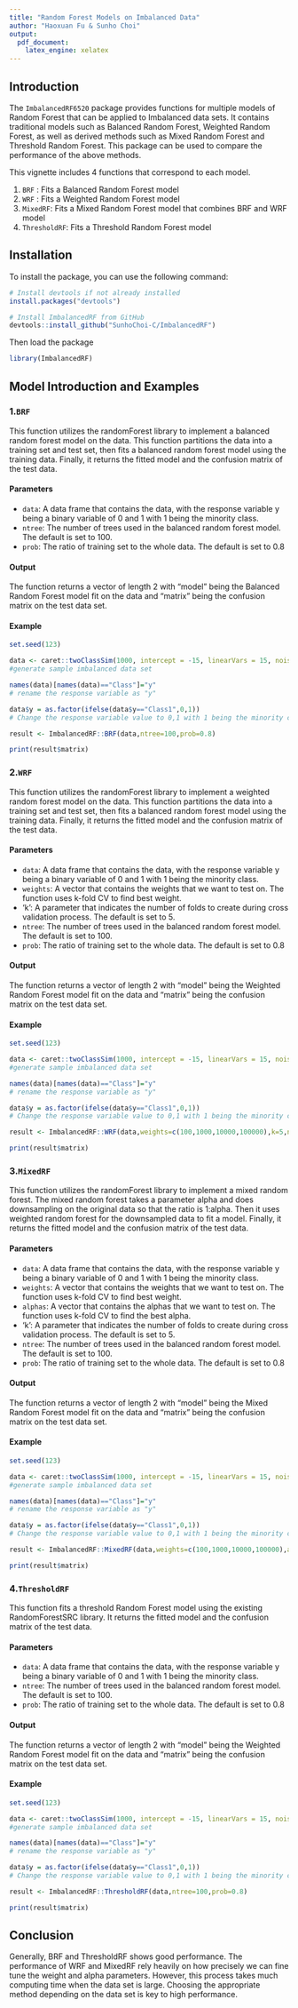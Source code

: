 ```yaml
---
title: "Random Forest Models on Imbalanced Data"
author: "Haoxuan Fu & Sunho Choi"
output: 
  pdf_document:
    latex_engine: xelatex
---
```


## Introduction
 The `ImbalancedRF6520` package provides functions for multiple models of Random Forest that can be applied to Imbalanced data sets. It contains traditional models such as Balanced Random Forest, Weighted Random Forest, as well as derived methods such as Mixed Random Forest and Threshold Random Forest. This package can be used to compare the performance of the above methods.
 
This vignette includes 4 functions that correspond to each model.
 
1. `BRF` : Fits a Balanced Random Forest model
2. `WRF` : Fits a Weighted Random Forest model
3. `MixedRF`: Fits a Mixed Random Forest model that combines BRF and WRF model
4. `ThresholdRF`: Fits a Threshold Random Forest model

 
 
 
 
## Installation

To install the package, you can use the following command:

```r
# Install devtools if not already installed
install.packages("devtools")

# Install ImbalancedRF from GitHub
devtools::install_github("SunhoChoi-C/ImbalancedRF")
```

Then load the package
```r
library(ImbalancedRF)
```


## Model Introduction and Examples

### 1.`BRF`

 This function utilizes the randomForest library to implement a balanced random forest model on the data. This function partitions the data into a training set and test set, then fits a balanced random forest model using the training data. Finally, it returns the fitted model and the confusion matrix of the test data.


#### Parameters

+ `data`: A data frame that contains the data, with the response variable y being a binary variable of 0 and 1 with 1 being the minority class.
+ `ntree`: The number of trees used in the balanced random forest model. The default is set to 100.
+ `prob`: The ratio of training set to the whole data. The default is set to 0.8

#### Output
 The function returns a vector of length 2 with "model" being the Balanced Random Forest model fit on the data and "matrix" being the confusion matrix on the test data set.
 

#### Example
```r
set.seed(123)

data <- caret::twoClassSim(1000, intercept = -15, linearVars = 15, noiseVars = 5) 
#generate sample imbalanced data set

names(data)[names(data)=="Class"]="y" 
# rename the response variable as "y"

data$y = as.factor(ifelse(data$y=="Class1",0,1)) 
# Change the response variable value to 0,1 with 1 being the minority class

result <- ImbalancedRF::BRF(data,ntree=100,prob=0.8)

print(result$matrix)
```



### 2.`WRF`

 This function utilizes the randomForest library to implement a weighted random forest model on the data. This function partitions the data into a training set and test set, then fits a balanced random forest model using the training data. Finally, it returns the fitted model and the confusion matrix of the test data.


#### Parameters

+ `data`: A data frame that contains the data, with the response variable y being a binary variable of 0 and 1 with 1 being the minority class.
+ `weights`: A vector that contains the weights that we want to test on. The function uses k-fold CV to find best weight.
+ 'k': A parameter that indicates the number of folds to create during cross validation process. The default is set to 5.
+ `ntree`: The number of trees used in the balanced random forest model. The default is set to 100.
+ `prob`: The ratio of training set to the whole data. The default is set to 0.8

#### Output
 The function returns a vector of length 2 with "model" being the Weighted Random Forest model fit on the data and "matrix" being the confusion matrix on the test data set.
 

#### Example
```r
set.seed(123)

data <- caret::twoClassSim(1000, intercept = -15, linearVars = 15, noiseVars = 5) 
#generate sample imbalanced data set

names(data)[names(data)=="Class"]="y" 
# rename the response variable as "y"

data$y = as.factor(ifelse(data$y=="Class1",0,1)) 
# Change the response variable value to 0,1 with 1 being the minority class

result <- ImbalancedRF::WRF(data,weights=c(100,1000,10000,100000),k=5,ntree=100,prob=0.8)

print(result$matrix)
```

### 3.`MixedRF`

 This function utilizes the randomForest library to implement a mixed random forest. The mixed random forest takes a parameter alpha and does downsampling on the original data so that the ratio is 1:alpha. Then it uses weighted random forest for the downsampled data to fit a model. Finally, it returns the fitted model and the confusion matrix of the test data.


#### Parameters

+ `data`: A data frame that contains the data, with the response variable y being a binary variable of 0 and 1 with 1 being the minority class.
+ `weights`: A vector that contains the weights that we want to test on. The function uses k-fold CV to find best weight.
+ `alphas`: A vector that contains the alphas that we want to test on. The function uses k-fold CV to find the best alpha.
+ 'k': A parameter that indicates the number of folds to create during cross validation process. The default is set to 5.
+ `ntree`: The number of trees used in the balanced random forest model. The default is set to 100.
+ `prob`: The ratio of training set to the whole data. The default is set to 0.8

#### Output
 The function returns a vector of length 2 with "model" being the Mixed Random Forest model fit on the data and "matrix" being the confusion matrix on the test data set.
 

#### Example
```r
set.seed(123)

data <- caret::twoClassSim(1000, intercept = -15, linearVars = 15, noiseVars = 5) 
#generate sample imbalanced data set

names(data)[names(data)=="Class"]="y" 
# rename the response variable as "y"

data$y = as.factor(ifelse(data$y=="Class1",0,1)) 
# Change the response variable value to 0,1 with 1 being the minority class

result <- ImbalancedRF::MixedRF(data,weights=c(100,1000,10000,100000),alphas=c(2,3,4,5),k=5,ntree=100,prob=0.8)

print(result$matrix)
```

### 4.`ThresholdRF`

 This function fits a threshold Random Forest model using the existing RandomForestSRC library. It returns the fitted model and the confusion matrix of the test data.


#### Parameters

+ `data`: A data frame that contains the data, with the response variable y being a binary variable of 0 and 1 with 1 being the minority class.
+ `ntree`: The number of trees used in the balanced random forest model. The default is set to 100.
+ `prob`: The ratio of training set to the whole data. The default is set to 0.8

#### Output
 The function returns a vector of length 2 with "model" being the Weighted Random Forest model fit on the data and "matrix" being the confusion matrix on the test data set.
 

#### Example
```r
set.seed(123)

data <- caret::twoClassSim(1000, intercept = -15, linearVars = 15, noiseVars = 5) 
#generate sample imbalanced data set

names(data)[names(data)=="Class"]="y" 
# rename the response variable as "y"

data$y = as.factor(ifelse(data$y=="Class1",0,1)) 
# Change the response variable value to 0,1 with 1 being the minority class

result <- ImbalancedRF::ThresholdRF(data,ntree=100,prob=0.8)

print(result$matrix)
```



## Conclusion

 Generally, BRF and ThresholdRF shows good performance. The performance of WRF and MixedRF rely heavily on how precisely we can fine tune the weight and alpha parameters. However, this process takes much computing time when the data set is large. Choosing the appropriate method depending on the data set is key to high performance.  
